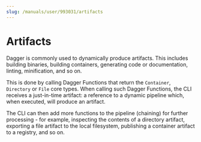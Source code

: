 ```yaml
---
slug: /manuals/user/993031/artifacts
---
```


# Artifacts

Dagger is commonly used to dynamically produce artifacts. This includes building binaries, building containers, generating code or documentation, linting, minification, and so on.

This is done by calling Dagger Functions that return the `Container`, `Directory` or `File` core types.  When calling such Dagger Functions, the CLI receives a just-in-time artifact: a reference to a dynamic pipeline which, when executed, will produce an artifact.

The CLI can then add more functions to the pipeline (chaining) for further processing - for example, inspecting the contents of a directory artifact, exporting a file artifact to the local filesystem, publishing a container artifact to a registry, and so on.
